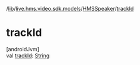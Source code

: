 /[lib](/api-reference/android/v2/home/content)/[live.hms.video.sdk.models](../index)/[HMSSpeaker](index)/[trackId](track-id)

# trackId

[androidJvm]\
val [trackId](track-id): [String](https://kotlinlang.org/api/latest/jvm/stdlib/kotlin/-string/index.html)
